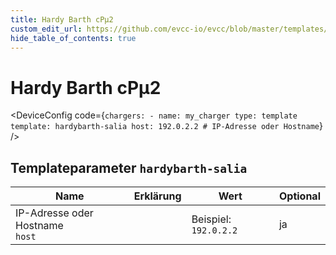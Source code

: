 ```yaml
---
title: Hardy Barth cPμ2
custom_edit_url: https://github.com/evcc-io/evcc/blob/master/templates/definition/charger/hardybarth-salia.yaml
hide_table_of_contents: true
---
```



# Hardy Barth cPμ2

<div className="device-detail-container">
  <div className="device-detail-content">
    <DeviceFeatures features="sponsorship" />

<DeviceConfig code={`chargers:
    - name: my_charger
      type: template
      template: hardybarth-salia
      host: 192.0.2.2 # IP-Adresse oder Hostname`}  />
  </div>
  <div className="device-detail-icon">
    <evcc-icon
      type="charger"
      name="hardy-barth-cpm2"
      size="400px"
      alt="Hardy Barth cPμ2"
      className="device-detail-icon-img"
    ></evcc-icon>
  </div>
</div>

## Templateparameter `hardybarth-salia`

| Name | Erklärung | Wert | Optional |
|-----------|-----------|------|----------|
| IP-Adresse oder Hostname<br/>`host` |  | Beispiel: `192.0.2.2` | ja |

<SponsorshipRequired />

